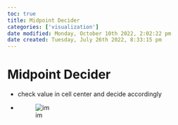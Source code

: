 ```yaml
---
toc: true
title: Midpoint Decider
categories: ['visualization']
date modified: Monday, October 10th 2022, 2:02:22 pm
date created: Tuesday, July 26th 2022, 8:33:15 pm
---
```


# Midpoint Decider
- check value in cell center and decide accordingly
- ![im](images/Pasted%20image%2020220411133835.png)




